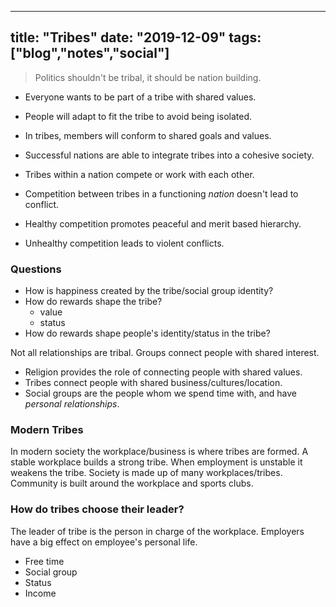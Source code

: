   ---
  title: "Tribes"
  date: "2019-12-09"
  tags: ["blog","notes","social"]
  ---

  > Politics shouldn't be tribal, it should be nation building.

  - Everyone wants to be part of a tribe with shared values. 
  - People will adapt to fit the tribe to avoid being isolated. 
  - In tribes, members will conform to shared goals and values.

  - Successful nations are able to integrate tribes into a cohesive society.
  - Tribes within a nation compete or work with each other.
  - Competition between tribes in a functioning *nation* doesn't lead to conflict.

  - Healthy competition promotes peaceful and merit based hierarchy.
  - Unhealthy competition leads to violent conflicts.

  ### Questions

  - How is happiness created by the tribe/social group identity?
  - How do rewards shape the tribe?
    - value
    - status
  - How do rewards shape people's identity/status in the tribe?

  Not all relationships are tribal. Groups connect people with shared interest.

  - Religion provides the role of connecting people with shared values.  
  - Tribes connect people with shared business/cultures/location.
  - Social groups are the people whom we spend time with, and have *personal relationships*.

  ### Modern Tribes

  In modern society the workplace/business is where tribes are formed. A stable workplace builds a strong tribe. When employment is unstable it weakens the tribe. Society is made up of many workplaces/tribes. Community is built around the workplace and sports clubs. 

  ### How do tribes choose their leader?

  The leader of tribe is the person in charge of the workplace. Employers have a big effect on employee's personal life.

  - Free time
  - Social group
  - Status
  - Income
